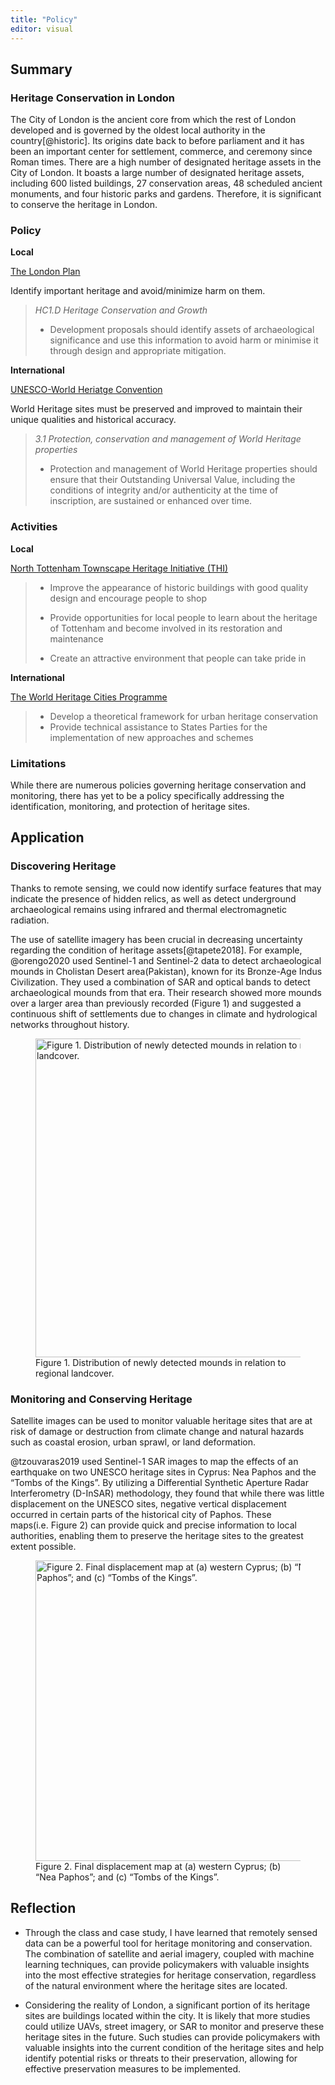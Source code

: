 ```yaml
---
title: "Policy"
editor: visual
---
```


## Summary

### Heritage Conservation in London

The City of London is the ancient core from which the rest of London developed and is governed by the oldest local authority in the country[@historic]. Its origins date back to before parliament and it has been an important center for settlement, commerce, and ceremony since Roman times. There are a high number of designated heritage assets in the City of London. It boasts a large number of designated heritage assets, including 600 listed buildings, 27 conservation areas, 48 scheduled ancient monuments, and four historic parks and gardens. Therefore, it is significant to conserve the heritage in London.

### Policy

**Local**

[The London Plan](https://www.london.gov.uk/programmes-strategies/planning/london-plan)

Identify important heritage and avoid/minimize harm on them.

> *HC1.D Heritage Conservation and Growth*
>
> -   Development proposals should identify assets of archaeological significance and use this information to avoid harm or minimise it through design and appropriate mitigation.

**International**

[UNESCO-World Heriatge Convention](https://whc.unesco.org/en/compendium/?action=theme&id_theme=3)

World Heritage sites must be preserved and improved to maintain their unique qualities and historical accuracy.

> *3.1 Protection, conservation and management of World Heritage properties*
>
> -   Protection and management of World Heritage properties should ensure that their Outstanding Universal Value, including the conditions of integrity and/or authenticity at the time of inscription, are sustained or enhanced over time.

### Activities

**Local**

[North Tottenham Townscape Heritage Initiative (THI)](https://www.haringey.gov.uk/planning-and-building-control/planning/major-projects-and-regeneration/heritage-and-conservation-regeneration-projects)

> -   Improve the appearance of historic buildings with good quality design and encourage people to shop
>
> -   Provide opportunities for local people to learn about the heritage of Tottenham and become involved in its restoration and maintenance
>
> -   Create an attractive environment that people can take pride in

**International**

[The World Heritage Cities Programme](https://whc.unesco.org/en/cities/)

> -   Develop a theoretical framework for urban heritage conservation
> -   Provide technical assistance to States Parties for the implementation of new approaches and schemes

### Limitations

While there are numerous policies governing heritage conservation and monitoring, there has yet to be a policy specifically addressing the identification, monitoring, and protection of heritage sites.

## Application

### Discovering Heritage

Thanks to remote sensing, we could now identify surface features that may indicate the presence of hidden relics, as well as detect underground archaeological remains using infrared and thermal electromagnetic radiation.

The use of satellite imagery has been crucial in decreasing uncertainty regarding the condition of heritage assets[@tapete2018]. For example, @orengo2020 used Sentinel-1 and Sentinel-2 data to detect archaeological mounds in Cholistan Desert area(Pakistan), known for its Bronze-Age Indus Civilization. They used a combination of SAR and optical bands to detect archaeological mounds from that era. Their research showed more mounds over a larger area than previously recorded (Figure 1) and suggested a continuous shift of settlements due to changes in climate and hydrological networks throughout history.

![Figure 1. Distribution of newly detected mounds in relation to regional landcover.](img/week4-1.jpg){fig-align="center" width="510"}

### Monitoring and Conserving Heritage

Satellite images can be used to monitor valuable heritage sites that are at risk of damage or destruction from climate change and natural hazards such as coastal erosion, urban sprawl, or land deformation.

@tzouvaras2019 used Sentinel-1 SAR images to map the effects of an earthquake on two UNESCO heritage sites in Cyprus: Nea Paphos and the "Tombs of the Kings". By utilizing a Differential Synthetic Aperture Radar Interferometry (D-InSAR) methodology, they found that while there was little displacement on the UNESCO sites, negative vertical displacement occurred in certain parts of the historical city of Paphos. These maps(i.e. Figure 2) can provide quick and precise information to local authorities, enabling them to preserve the heritage sites to the greatest extent possible.

![Figure 2. Final displacement map at (a) western Cyprus; (b) "Nea Paphos"; and (c) "Tombs of the Kings".](img/week4-2.png){fig-align="center" width="481"}

## Reflection

-   Through the class and case study, I have learned that remotely sensed data can be a powerful tool for heritage monitoring and conservation. The combination of satellite and aerial imagery, coupled with machine learning techniques, can provide policymakers with valuable insights into the most effective strategies for heritage conservation, regardless of the natural environment where the heritage sites are located.

-   Considering the reality of London, a significant portion of its heritage sites are buildings located within the city. It is likely that more studies could utilize UAVs, street imagery, or SAR to monitor and preserve these heritage sites in the future. Such studies can provide policymakers with valuable insights into the current condition of the heritage sites and help identify potential risks or threats to their preservation, allowing for effective preservation measures to be implemented.
